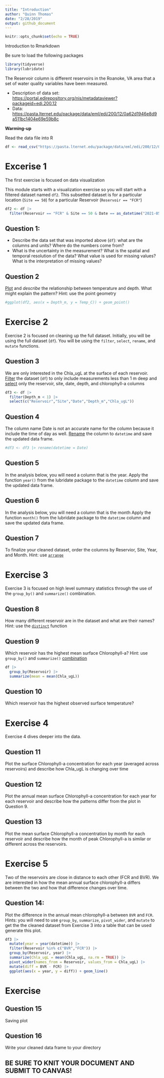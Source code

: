 ```yaml
---
title: "Introduction"
author: "Quinn Thomas"
date: "2/28/2019"
output: github_document
---
```


```r
knitr::opts_chunk$set(echo = TRUE)
```

Introduction to Rmarkdown



Be sure to load the following packages

```r
library(tidyverse)
library(lubridate)
```

The Reservoir column is different reservoirs in the Roanoke, VA area that a set of water quality variables have been measured.

- Description of data set: <https://portal.edirepository.org/nis/metadataviewer?packageid=edi.200.12>
- Data: <https://pasta.lternet.edu/package/data/eml/edi/200/12/0a62d1946e8d9a511bc1404e69e59b8c>

**Warming-up**

Read the data file into R

```r
df <- read_csv("https://pasta.lternet.edu/package/data/eml/edi/200/12/0a62d1946e8d9a511bc1404e69e59b8c")
```
# Excerise 1

The first exercise is focused on data visualization

This module starts with a visualization exercise so you will start with a filtered dataset named `df2`.  This subsetted dataset is for a particular location (`Site == 50`) for a particular Reservoir (`Reservoir == "FCR"`)

```r
df2 <- df |> 
  filter(Reservoir == "FCR" & Site == 50 & Date == as_datetime("2021-05-28 10:48:31"))
```

## Question 1:

- Describe the data set that was imported above (`df`): what are the columns and units? Where do the numbers come from? 
- What is the uncertainty in the measurement? What is the spatial and temporal resolution of the data? What value is used for missing values?  What is the interpretation of missing values?

## Question 2

[Plot](https://r4ds.hadley.nz/data-visualize.html#two-numerical-variables) and *describe* the relationship between temperature and depth.  What might explain the pattern? Hint: use the point geometry

```r
#ggplot(df2, aes(x = Depth_m, y = Temp_C)) + geom_point()
```

# Exercise 2

Exercise 2 is focused on cleaning up the full dataset.  Initially, you will be using the full dataset (`df`).  You will be using the `filter`, `select`, `rename`, and `mutate` functions.

## Question 3

We are only interested in the Chla_ugL at the surface of each reservoir. [Filter](https://r4ds.hadley.nz/data-transform.html#filter) the dataset (`df`) to only include measurements less than 1 m deep and [select](https://r4ds.hadley.nz/data-transform.html#sec-select) only the reservoir, site, date, depth, and chlorophyll-a columns


```r
df3 <- df |> 
  filter(Depth_m < 1) |> 
  select(c("Reservoir","Site","Date","Depth_m","Chla_ugL"))
```

## Question 4

The column name Date is not an accurate name for the column because it include the time of day as well.  [Rename](https://r4ds.hadley.nz/data-transform.html#rename) the column to `datetime` and save the updated data frame. 

```r
#df3 <- df3 |> rename(datetime = Date)
```

## Question 5

In the analysis below, you will need a column that is the year.  Apply the function `year()` from the lubridate package to the `datetime` column and save the updated data frame.

## Question 6

In the analysis below, you will need a column that is the month  Apply the function `month()` from the lubridate package to the `datetime` column and save the updated data frame.

## Question 7

To finalize your cleaned dataset, order the columns by Reservior, Site, Year, and Month.  Hint:  use [`arrange`](https://r4ds.hadley.nz/data-transform.html#arrange)


# Exercise 3

Exercise 3 is focused on high level summary statistics through the use of the `group_by()` and `summarize()` combination.

## Question 8

How many different reservoir are in the dataset and what are their names? Hint: use the [`distinct`](https://r4ds.hadley.nz/data-transform.html#distinct) function

## Question 9

Which reservoir has the highest mean surface Chlorophyll-a? Hint: use `group_by()` and `summarize()` [combination](https://r4ds.hadley.nz/data-transform.html#groups)

```r
df |> 
  group_by(Reservoir) |> 
  summarize(mean = mean(Chla_ugL))
```

## Question 10

Which reservoir has the highest observed surface temperature?

# Exercise 4

Exercise 4 dives deeper into the data.   

## Question 11

Plot the surface Chlorophyll-a concentration for each year (averaged across reservoirs) and describe how Chla_ugL is changing over time

## Question 12

Plot the annual mean surface Chlorophyll-a concentration for each year for each reservoir and describe how the patterns differ from the plot in Question 9.   

## Question 13

Plot the mean surface Chlorophyll-a concentration by month for each reservoir and describe how the month of peak Chlorophyll-a is similar or different across the reservoirs.

# Exercise 5

Two of the reservoirs are close in distance to each other (FCR and BVR).  We are interested in how the mean annual surface chlorophyll-a differs between the two and how that difference changes over time.  

## Question 14:

Plot the difference in the annual mean chlorophyll-a between `BVR` and `FCR`.  Hints: you will need to use `group_by`, `summarize`, `pivot_wider`, and `mutate` to get the the cleaned dataset from Exercise 3 into a table that can be used generate this plot.

```r
df3 |> 
  mutate(year = year(datetime)) |> 
  filter(Reservoir %in% c("BVR","FCR")) |> 
  group_by(Reservoir, year) |> 
  summarize(Chla_ugL = mean(Chla_ugL, na.rm = TRUE)) |> 
  pivot_wider(names_from = Reservoir, values_from = Chla_ugL) |> 
  mutate(diff = BVR - FCR) |> 
  ggplot(aes(x = year, y = diff)) + geom_line()

```

# Exercise

## Question 15

Saving plot

## Question 16

Write your cleaned data frame to your directory 

## BE SURE TO KNIT YOUR DOCUMENT AND SUBMIT TO CANVAS!

